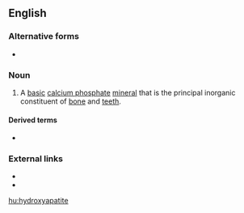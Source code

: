 ==English==
{{wikipedia}}

===Alternative forms===
* {{l|en|hydroxylapatite}}

===Noun===
{{en-noun}}

# A [[basic]] [[calcium phosphate]] [[mineral]] that is the principal inorganic constituent of [[bone]] and [[teeth]].

====Derived terms====
* {{l|en|fluorhydroxyapatite}}

===External links===
* {{R:WebMineral}}
* {{R:mindat}}

[[hu:hydroxyapatite]]